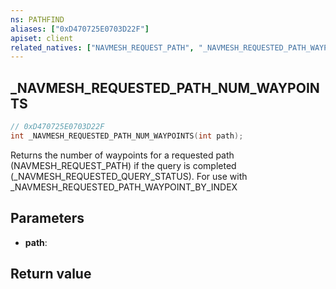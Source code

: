 ```yaml
---
ns: PATHFIND
aliases: ["0xD470725E0703D22F"]
apiset: client
related_natives: ["NAVMESH_REQUEST_PATH", "_NAVMESH_REQUESTED_PATH_WAYPOINT_BY_INDEX", "_NAVMESH_REQUESTED_QUERY_STATUS"]
---
```

## _NAVMESH_REQUESTED_PATH_NUM_WAYPOINTS

```c
// 0xD470725E0703D22F
int _NAVMESH_REQUESTED_PATH_NUM_WAYPOINTS(int path);
```

Returns the number of waypoints for a requested path (NAVMESH_REQUEST_PATH) if the query is completed (_NAVMESH_REQUESTED_QUERY_STATUS). For use with _NAVMESH_REQUESTED_PATH_WAYPOINT_BY_INDEX

## Parameters
* **path**:

## Return value